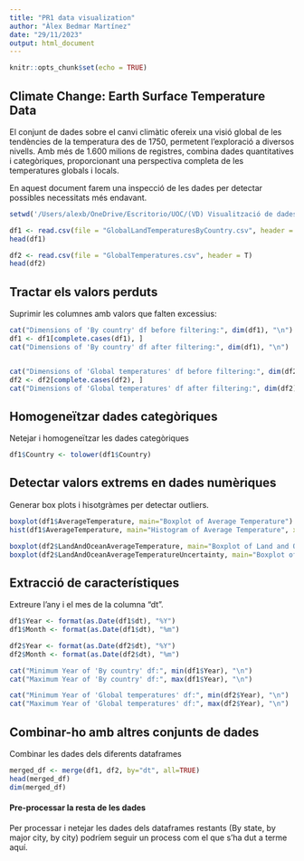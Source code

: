 ---
title: "PR1 data visualization"
author: "Àlex Bedmar Martínez"
date: "29/11/2023"
output: html_document
---

```{r setup, include=FALSE}
knitr::opts_chunk$set(echo = TRUE)
```

## Climate Change: Earth Surface Temperature Data

El conjunt de dades sobre el canvi climàtic ofereix una visió global de les tendències de la temperatura des de 1750, permetent l'exploració a diversos nivells. Amb més de 1.600 milions de registres, combina dades quantitatives i categòriques, proporcionant una perspectiva completa de les temperatures globals i locals.

En aquest document farem una inspecció de les dades per detectar possibles necessitats més endavant.


```{r df1}
setwd('/Users/alexb/OneDrive/Escritorio/UOC/(VD) Visualització de dades/PR1/')

df1 <- read.csv(file = "GlobalLandTemperaturesByCountry.csv", header = T)
head(df1)

df2 <- read.csv(file = "GlobalTemperatures.csv", header = T)
head(df2)
```

## Tractar els valors perduts

Suprimir les columnes amb valors que falten excessius:

```{r}

cat("Dimensions of 'By country' df before filtering:", dim(df1), "\n")
df1 <- df1[complete.cases(df1), ]
cat("Dimensions of 'By country' df after filtering:", dim(df1), "\n")


cat("Dimensions of 'Global temperatures' df before filtering:", dim(df2), "\n")
df2 <- df2[complete.cases(df2), ]
cat("Dimensions of 'Global temperatures' df after filtering:", dim(df2), "\n")
```



## Homogeneïtzar dades categòriques

Netejar i homogeneïtzar les dades categòriques

```{r}
df1$Country <- tolower(df1$Country)
```



## Detectar valors extrems en dades numèriques

Generar box plots i hisotgràmes per detectar outliers.

```{r pressure, echo=FALSE}
boxplot(df1$AverageTemperature, main="Boxplot of Average Temperature")
hist(df1$AverageTemperature, main="Histogram of Average Temperature", xlab="Average Temperature")

boxplot(df2$LandAndOceanAverageTemperature, main="Boxplot of Land and Ocean Average Temperature")
boxplot(df2$LandAndOceanAverageTemperatureUncertainty, main="Boxplot of Land and Ocean Average Temperature Uncertainty")

```



## Extracció de característiques

Extreure l'any i el mes de la columna "dt".

```{r}
df1$Year <- format(as.Date(df1$dt), "%Y")
df1$Month <- format(as.Date(df1$dt), "%m")

df2$Year <- format(as.Date(df2$dt), "%Y")
df2$Month <- format(as.Date(df2$dt), "%m")

cat("Minimum Year of 'By country' df:", min(df1$Year), "\n")
cat("Maximum Year of 'By country' df:", max(df1$Year), "\n")

cat("Minimum Year of 'Global temperatures' df:", min(df2$Year), "\n")
cat("Maximum Year of 'Global temperatures' df:", max(df2$Year), "\n")
```



## Combinar-ho amb altres conjunts de dades

Combinar les dades dels diferents dataframes

```{r}
merged_df <- merge(df1, df2, by="dt", all=TRUE)
head(merged_df)
dim(merged_df)
```

#### Pre-processar la resta de les dades
Per processar i netejar les dades dels dataframes restants (By state, by major city, by city) podríem seguir un process com el que s'ha dut a terme aquí.





